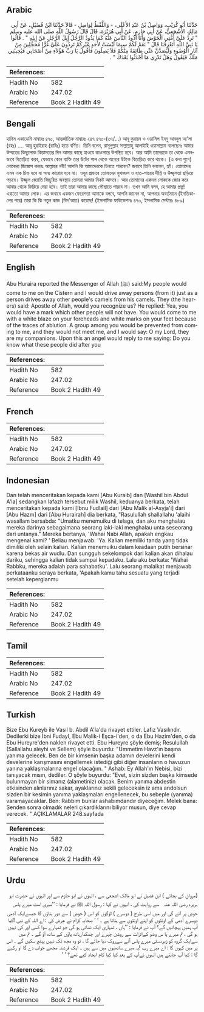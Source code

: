 ## Arabic


<div dir="rtl" lang="ar" style={{fontSize:'larger',backgroundColor:'#f8f9fa',padding:20}}>
حَدَّثَنَا أَبُو كُرَيْبٍ، وَوَاصِلُ بْنُ عَبْدِ الأَعْلَى، - وَاللَّفْظُ لِوَاصِلٍ - قَالاَ حَدَّثَنَا ابْنُ فُضَيْلٍ، عَنْ أَبِي مَالِكٍ الأَشْجَعِيِّ، عَنْ أَبِي حَازِمٍ، عَنْ أَبِي هُرَيْرَةَ، قَالَ قَالَ رَسُولُ اللَّهِ صلى الله عليه وسلم ‏"‏ تَرِدُ عَلَىَّ أُمَّتِي الْحَوْضَ وَأَنَا أَذُودُ النَّاسَ عَنْهُ كَمَا يَذُودُ الرَّجُلُ إِبِلَ الرَّجُلِ عَنْ إِبِلِهِ ‏"‏ ‏.‏ قَالُوا يَا نَبِيَّ اللَّهِ أَتَعْرِفُنَا قَالَ ‏"‏ نَعَمْ لَكُمْ سِيمَا لَيْسَتْ لأَحَدٍ غَيْرِكُمْ تَرِدُونَ عَلَىَّ غُرًّا مُحَجَّلِينَ مِنْ آثَارِ الْوُضُوءِ وَلَيُصَدَّنَّ عَنِّي طَائِفَةٌ مِنْكُمْ فَلاَ يَصِلُونَ فَأَقُولُ يَا رَبِّ هَؤُلاَءِ مِنْ أَصْحَابِي فَيُجِيبُنِي مَلَكٌ فَيَقُولُ وَهَلْ تَدْرِي مَا أَحْدَثُوا بَعْدَكَ ‏"‏ ‏.‏
</div>
<div style={{backgroundColor:'#f8f9fa',padding:20, marginBottom: 10}}><table> <thead> <tr> <th>References:</th> <th></th> </tr> </thead> <tbody><tr><td>Hadith No</td><td>582</td></tr><tr><td>Arabic No</td><td>247.02</td></tr><tr><td>Reference</td><td>Book 2 Hadith 49</td></tr></tbody></table></div>

## Bengali


<div dir="ltr" lang="bn" style={{fontSize:'larger',backgroundColor:'#f8f9fa',padding:20}}>
হাদিস একাডেমি নাম্বারঃ ৪৭০, আন্তর্জাতিক নাম্বারঃ ২৪৭ ৪৭০-(৩৭/...) আবূ কুরায়ব ও ওয়াসিল ইবনু আবদুল আ'লা (রহঃ) .... আবূ হুরাইরাহ (রাযিঃ) হতে বর্ণিত। তিনি বলেন, রাসূলুল্লাহ সাল্লাল্লাহু আলাইহি ওয়াসাল্লাম বলেছেনঃ আমার উম্মতের কিছুলোক কিয়ামতের দিন আমার কাছে হাওযে কাওসারে উপস্থিত হবে। আর আমি তাদেরকে তা থেকে এমনভাবে বিতাড়িত করব, যেভাবে কোন ব্যক্তি তার উটের পাল থেকে অন্যের উটকে বিতাড়িত করে থাকে। (এ কথা শুনে) লোকেরা জিজ্ঞেস করলঃ আল্লাহর নবী! আপনি কি আমাদেরকে চিনতে পারবেন? জবাবে তিনি বললেন, হ্যাঁ। তোমাদের এমন এক চিহ্ন হবে যা অন্য কারোর হবে না। ওযুর প্রভাবে তোমাদের মুখমণ্ডল ও হাত-পায়ের দীপ্তি ও উজ্জ্বলতা ছড়িয়ে পড়বে। উজ্জ্বল জ্যোতি বিচ্ছুরিত অবস্থায় তোমরা আমার নিকট আসবে। আর তোমাদের একদল লোককে জোর করে আমার থেকে ফিরিয়ে দেয়া হবে। তাই তারা আমার কাছে পৌছাতে পারবে না। তখন আমি বলব, হে আমার প্রভু! এরাতো আমার লোক। এর জবাবে একজন ফেরেশতা আমাকে বলবে, আপনি জানেন না, আপনার অবর্তমানে (ইনতিকালের পরে) তারা কি কি নতুন কাজ (বিদ'আত) করেছে! (ইসলামিক ফাউন্ডেশনঃ ৪৭৩, ইসলামিক সেন্টারঃ ৪৮৯)
</div>
<div style={{backgroundColor:'#f8f9fa',padding:20, marginBottom: 10}}><table> <thead> <tr> <th>References:</th> <th></th> </tr> </thead> <tbody><tr><td>Hadith No</td><td>582</td></tr><tr><td>Arabic No</td><td>247.02</td></tr><tr><td>Reference</td><td>Book 2 Hadith 49</td></tr></tbody></table></div>

## English


<div dir="ltr" lang="en" style={{fontSize:'larger',backgroundColor:'#f8f9fa',padding:20}}>
Abu Huraira reported the Messenger of Allah (ﷺ) said:My people would come to me on the Cistern and I would drive away persons (from it) just as a person drives away other people's camels from his camels. They (the hearers) said: Apostle of Allah, would you recognize us? He replied: Yea, you would have a mark which other people will not have. You would come to me with a white blaze on your foreheads and white marks on your feet because of the traces of ablution. A group among you would be prevented from coming to me, and they would not meet me, and I would say: O my Lord, they are my companions. Upon this an angel would reply to me saying: Do you know what these people did after you
</div>
<div style={{backgroundColor:'#f8f9fa',padding:20, marginBottom: 10}}><table> <thead> <tr> <th>References:</th> <th></th> </tr> </thead> <tbody><tr><td>Hadith No</td><td>582</td></tr><tr><td>Arabic No</td><td>247.02</td></tr><tr><td>Reference</td><td>Book 2 Hadith 49</td></tr></tbody></table></div>

## French


<div dir="ltr" lang="fr" style={{fontSize:'larger',backgroundColor:'#f8f9fa',padding:20}}>

</div>
<div style={{backgroundColor:'#f8f9fa',padding:20, marginBottom: 10}}><table> <thead> <tr> <th>References:</th> <th></th> </tr> </thead> <tbody><tr><td>Hadith No</td><td>582</td></tr><tr><td>Arabic No</td><td>247.02</td></tr><tr><td>Reference</td><td>Book 2 Hadith 49</td></tr></tbody></table></div>

## Indonesian


<div dir="ltr" lang="id" style={{fontSize:'larger',backgroundColor:'#f8f9fa',padding:20}}>
Dan telah menceritakan kepada kami [Abu Kuraib] dan [Washil bin Abdul A'la] sedangkan lafazh tersebut milik Washil, keduanya berkata, telah menceritakan kepada kami [Ibnu Fudlail] dari [Abu Malik al-Asyja'i] dari [Abu Hazm] dari [Abu Hurairah] dia berkata, "Rasulullah shallallahu 'alaihi wasallam bersabda: "Umatku menemuiku di telaga, dan aku menghalau mereka darinya sebagaimana seorang laki-laki menghalau unta seseorang dari untanya." Mereka bertanya, 'Wahai Nabi Allah, apakah engkau mengenal kami? ' Beliau menjawab: 'Ya. Kalian memiliki tanda yang tidak dimiliki oleh selain kalian. Kalian menemuiku dalam keadaan putih bersinar karena bekas air wudlu. Dan sungguh sekelompok dari kalian akan dihalau dariku, sehingga kalian tidak sampai kepadaku. Lalu aku berkata: 'Wahai Rabbku, mereka adalah para sahabatku'. Lalu seorang malaikat menjawab perkataanku seraya berkata, 'Apakah kamu tahu sesuatu yang terjadi setelah kepergianmu
</div>
<div style={{backgroundColor:'#f8f9fa',padding:20, marginBottom: 10}}><table> <thead> <tr> <th>References:</th> <th></th> </tr> </thead> <tbody><tr><td>Hadith No</td><td>582</td></tr><tr><td>Arabic No</td><td>247.02</td></tr><tr><td>Reference</td><td>Book 2 Hadith 49</td></tr></tbody></table></div>

## Tamil


<div dir="ltr" lang="ta" style={{fontSize:'larger',backgroundColor:'#f8f9fa',padding:20}}>

</div>
<div style={{backgroundColor:'#f8f9fa',padding:20, marginBottom: 10}}><table> <thead> <tr> <th>References:</th> <th></th> </tr> </thead> <tbody><tr><td>Hadith No</td><td>582</td></tr><tr><td>Arabic No</td><td>247.02</td></tr><tr><td>Reference</td><td>Book 2 Hadith 49</td></tr></tbody></table></div>

## Turkish


<div dir="ltr" lang="tr" style={{fontSize:'larger',backgroundColor:'#f8f9fa',padding:20}}>
Bize Ebu Kureyb ile Vasıl b. Abdil A'la'da rivayet ettiler. Lafız Vasılındır. Dedilerki bize İbni Fudayl, Ebu Malik-i Eşca-i'den, o da Ebu Hazim'den, o da Ebu Hureyre'den naklen rivayet etti. Ebu Hureyre şöyle demiş; Resulullah (Sallallahu aleyhi ve Sellem) şöyle buyurdu: "Ümmetim Havz'ın başına yanıma gelecek. Ben de bir kimsenin başka adamın develerini kendi develerine karışmasını engellemek istediği gibi diğer insanların o havuzun yanına yaklaşmalarına engel olacağım. " Ashab: Ey Allah'ın Nebisi, bizi tanıyacak mısın, dediler. O şöyle buyurdu: "Evet, sizin sizden başka kimsede bulunmayan bir simanız (alametiniz) olacak. Benim yanıma abdestin etkisinden alınlarınız sakar, ayaklarınız sekili geleceksin iz ama andolsun sizden bir kesimin yanıma yaklaşmaları engellenecek, bu sebeple (yanıma) varamayacaklar. Ben: Rabbim bunlar ashabımdandır diyeceğim. Melek bana: Senden sonra olmadık neleri çıkardıklarını biliyor musun, diye cevap verecek. " AÇIKLAMALAR 248.sayfada
</div>
<div style={{backgroundColor:'#f8f9fa',padding:20, marginBottom: 10}}><table> <thead> <tr> <th>References:</th> <th></th> </tr> </thead> <tbody><tr><td>Hadith No</td><td>582</td></tr><tr><td>Arabic No</td><td>247.02</td></tr><tr><td>Reference</td><td>Book 2 Hadith 49</td></tr></tbody></table></div>

## Urdu


<div dir="rtl" lang="ur" style={{fontSize:'larger',backgroundColor:'#f8f9fa',padding:20}}>
(مروان کے بجائے ) ابن فضیل نے ابو مالک اشجعی سے ، انہوں نے ابو حازم سے اور انہوں نے حضرت ابو ہریرہ ‌رضی ‌اللہ ‌عنہ ‌ ‌ سے روایت کی ، انہوں نے کہا : رسول اللہ ﷺ نے فرمایا : ’’میری امت میرے پاس حوض پر آئے گی اور میں اسی طرح ( دوسرے ) لوگوں کو اس ( حوض ) سے دور ہٹاؤں گا جیسےایک آدمی دوسرے آدمی کے اونٹوں کو اپنے اونٹوں سے ہٹاتا ہے ۔ ‘ ‘ صحابہ کرام نے عرض کی : اے اللہ کے نبی !کیا آپ ہمیں پہچانیں گے؟ آپ نے فرمایا : ’’ہاں ، تمہاری ایک نشانی ہو گی جو تمہارے سوا کسی اور کی نہیں ہو گی ، تم میرے پا س وضو کےاثرات سے روشن چہرے اور چمکدارہاتھ پاؤں کے ساتھ آؤ گے ۔ تم میں سےایک گروہ کو زبردستی میرے پاس آنے سےروک دیا جائے گا ، تو وہ مجھ تک نہیں پہنچ سکیں گے ۔ اس پر میں کہوں گا : اے میرے رب !یہ میرے ساتھیوں میں سے ہیں ۔ ایک فرشتہ مجھے جواب دے گا او رکہے گا : کیا آپ جانتے ہیں انہوں نےآپ کے بعد کیا کیا کام ایجاد کیے تھے؟ ‘ ‘
</div>
<div style={{backgroundColor:'#f8f9fa',padding:20, marginBottom: 10}}><table> <thead> <tr> <th>References:</th> <th></th> </tr> </thead> <tbody><tr><td>Hadith No</td><td>582</td></tr><tr><td>Arabic No</td><td>247.02</td></tr><tr><td>Reference</td><td>Book 2 Hadith 49</td></tr></tbody></table></div>